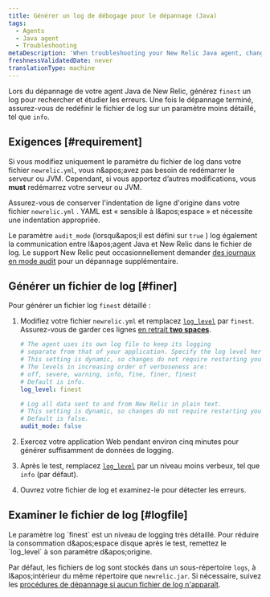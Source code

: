 ```yaml
---
title: Générer un log de débogage pour le dépannage (Java)
tags:
  - Agents
  - Java agent
  - Troubleshooting
metaDescription: 'When troubleshooting your New Relic Java agent, change the newrelic_agent.log level temporarily to FINEST, then collect about 5 minutes of log data.'
freshnessValidatedDate: never
translationType: machine
---
```


Lors du dépannage de votre agent Java de New Relic, générez `finest` un log pour rechercher et étudier les erreurs. Une fois le dépannage terminé, assurez-vous de redéfinir le fichier de log sur un paramètre moins détaillé, tel que `info`.

## Exigences [#requirement]

Si vous modifiez uniquement le paramètre du fichier de log dans votre fichier `newrelic.yml`, vous n&amp;apos;avez pas besoin de redémarrer le serveur ou JVM. Cependant, si vous apportez d’autres modifications, vous <DNT>**must**</DNT> redémarrez votre serveur ou JVM.

Assurez-vous de conserver l&apos;indentation de ligne d&apos;origine dans votre fichier `newrelic.yml` . YAML est « sensible à l&amp;apos;espace » et nécessite une indentation appropriée.

Le paramètre `audit_mode` (lorsqu&amp;apos;il est défini sur `true` ) log également la communication entre l&amp;apos;agent Java et New Relic dans le fichier de log. Le support New Relic peut occasionnellement demander [des journaux en mode audit](/docs/agents/manage-apm-agents/configuration/log-audit-all-data-your-new-relic-agent-transmits) pour un dépannage supplémentaire.

## Générer un fichier de log [#finer]

Pour générer un fichier log `finest` détaillé :

1. Modifiez votre fichier `newrelic.yml` et remplacez [`log_level`](/docs/agents/java-agent/configuration/java-agent-configuration-config-file#cfg-log_level) par `finest`. Assurez-vous de garder ces lignes [en retrait <DNT>**two spaces**</DNT>](#requirements).

   ```yaml
   # The agent uses its own log file to keep its logging
   # separate from that of your application. Specify the log level here.
   # This setting is dynamic, so changes do not require restarting your application.
   # The levels in increasing order of verboseness are:
   # off, severe, warning, info, fine, finer, finest
   # Default is info.
   log_level: finest

   # Log all data sent to and from New Relic in plain text.
   # This setting is dynamic, so changes do not require restarting your application.
   # Default is false.
   audit_mode: false
   ```

2. Exercez votre application Web pendant environ cinq minutes pour générer suffisamment de données de logging.

3. Après le test, remplacez [`log_level`](/docs/agents/java-agent/configuration/java-agent-configuration-config-file#cfg-log_level) par un niveau moins verbeux, tel que `info` (par défaut).

4. Ouvrez votre fichier de log et examinez-le pour détecter les erreurs.

## Examiner le fichier de log [#logfile]

<Callout variant="important">
  Le paramètre log `finest` est un niveau de logging très détaillé. Pour réduire la consommation d&amp;apos;espace disque après le test, remettez le `log_level` à son paramètre d&amp;apos;origine.
</Callout>

Par défaut, les fichiers de log sont stockés dans un sous-répertoire `logs`, à l&amp;apos;intérieur du même répertoire que `newrelic.jar`. Si nécessaire, suivez les [procédures de dépannage si aucun fichier de log n&apos;apparaît](/docs/agents/java-agent/troubleshooting/no-log-file-java).